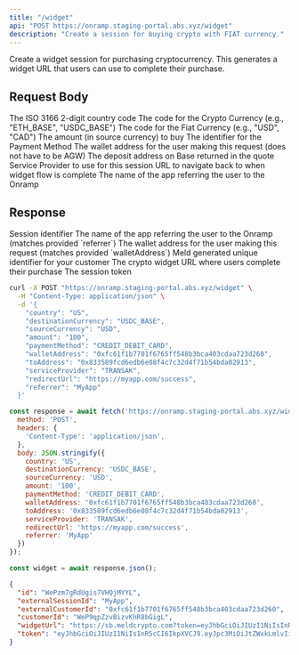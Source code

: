 ```yaml
---
title: "/widget"
api: "POST https://onramp.staging-portal.abs.xyz/widget"
description: "Create a session for buying crypto with FIAT currency."
---
```


Create a widget session for purchasing cryptocurrency. This generates a widget URL that users can use to complete their purchase.

## Request Body

<ParamField body="country" type="string" required>
  The ISO 3166 2-digit country code
</ParamField>

<ParamField body="destinationCurrency" type="string" required>
  The code for the Crypto Currency (e.g., "ETH_BASE", "USDC_BASE")
</ParamField>

<ParamField body="sourceCurrency" type="string" required>
  The code for the Fiat Currency (e.g., "USD", "CAD")
</ParamField>

<ParamField body="amount" type="string" required>
  The amount (in source currency) to buy
</ParamField>

<ParamField body="paymentMethod" type="string" required>
  The identifier for the Payment Method
</ParamField>

<ParamField body="walletAddress" type="string" required>
  The wallet address for the user making this request (does not have to be AGW)
</ParamField>

<ParamField body="toAddress" type="string" required>
  The deposit address on Base returned in the quote
</ParamField>

<ParamField body="serviceProvider" type="string" required>
  Service Provider to use for this session
</ParamField>

<ParamField body="redirectUrl" type="string">
  URL to navigate back to when widget flow is complete
</ParamField>

<ParamField body="referrer" type="string">
  The name of the app referring the user to the Onramp
</ParamField>

## Response

<ResponseField name="id" type="string" required>
  Session identifier
</ResponseField>

<ResponseField name="externalSessionId" type="string" required>
  The name of the app referring the user to the Onramp (matches provided `referrer`)
</ResponseField>

<ResponseField name="externalCustomerId" type="string" required>
  The wallet address for the user making this request (matches provided `walletAddress`)
</ResponseField>

<ResponseField name="customerId" type="string" required>
  Meld generated unique identifier for your customer
</ResponseField>

<ResponseField name="widgetUrl" type="string" required>
  The crypto widget URL where users complete their purchase
</ResponseField>

<ResponseField name="token" type="string" required>
  The session token
</ResponseField>

<RequestExample>

```bash cURL
curl -X POST "https://onramp.staging-portal.abs.xyz/widget" \
  -H "Content-Type: application/json" \
  -d '{
    "country": "US",
    "destinationCurrency": "USDC_BASE",
    "sourceCurrency": "USD",
    "amount": "100",
    "paymentMethod": "CREDIT_DEBIT_CARD",
    "walletAddress": "0xfc61f1b7701f6765ff548b3bca403cdaa723d260",
    "toAddress": "0x833589fcd6edb6e08f4c7c32d4f71b54bda02913",
    "serviceProvider": "TRANSAK",
    "redirectUrl": "https://myapp.com/success",
    "referrer": "MyApp"
  }'
```

```javascript JavaScript
const response = await fetch('https://onramp.staging-portal.abs.xyz/widget', {
  method: 'POST',
  headers: {
    'Content-Type': 'application/json',
  },
  body: JSON.stringify({
    country: 'US',
    destinationCurrency: 'USDC_BASE',
    sourceCurrency: 'USD',
    amount: '100',
    paymentMethod: 'CREDIT_DEBIT_CARD',
    walletAddress: '0xfc61f1b7701f6765ff548b3bca403cdaa723d260',
    toAddress: '0x833589fcd6edb6e08f4c7c32d4f71b54bda02913',
    serviceProvider: 'TRANSAK',
    redirectUrl: 'https://myapp.com/success',
    referrer: 'MyApp'
  })
});

const widget = await response.json();
```

</RequestExample>

<ResponseExample>

```json Response
{
  "id": "WePzm7gRdUgis7VHQjMYYL",
  "externalSessionId": "MyApp",
  "externalCustomerId": "0xfc61f1b7701f6765ff548b3bca403cdaa723d260",
  "customerId": "WeP9qpZzvBizvKhR8bGigL",
  "widgetUrl": "https://sb.meldcrypto.com?token=eyJhbGciOiJIUzI1NiIsInR5cCI6IkpXVCJ9.eyJpc3MiOiJtZWxkLmlvIiwiaWF0IjoxNzUxOTUwMDM5LCJzdWIiOiJjcnlwdG8iLCJleHAiOjE3NTE5NTE4MzksImFjY291bnRJZCI6IldlUUVGcDZyZVU3VFNOQWVOODZjdFUiLCJzZXNzaW9uSWQiOiJXZVB6bTdnUmRVZ2lzN1ZIUWpNWVlMIn0.xr6V09K4ZSwYUaiOlmGVJ_QgAiaHFx9OXKvJroLGNtE",
  "token": "eyJhbGciOiJIUzI1NiIsInR5cCI6IkpXVCJ9.eyJpc3MiOiJtZWxkLmlvIiwiaWF0IjoxNzUxOTUwMDM5LCJzdWIiOiJjcnlwdG8iLCJleHAiOjE3NTE5NTE4MzksImFjY291bnRJZCI6IldlUUVGcDZyZVU3VFNOQWVOODZjdFUiLCJzZXNzaW9uSWQiOiJXZVB6bTdnUmRVZ2lzN1ZIUWpNWVlMIn0.xr6V09K4ZSwYUaiOlmGVJ_QgAiaHFx9OXKvJroLGNtE"
}
```

</ResponseExample>